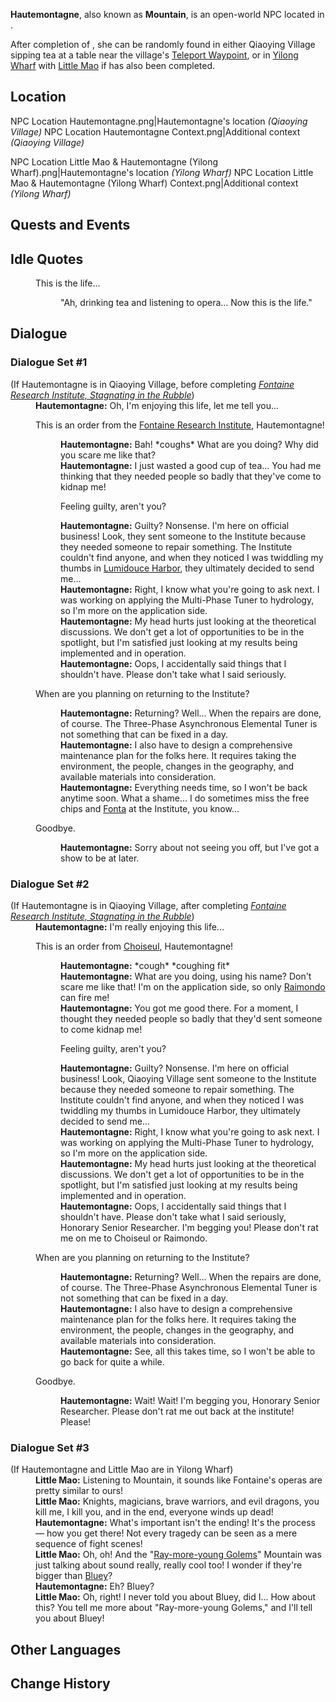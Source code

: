 {{Meta
<!-- Remove this template after adding the missing info -->
|missing_NPC_profile  = yes
}}
{{Character Infobox
|type             = Open-World NPC
|image            = NPC Hautemontagne.png
|realname         = <!-- Optional, if different from in-game name -->
|deceased         = <!-- Past (for deceased prior to events of the game) or free response -->
|region           = Fontaine<!-- Character's home/main nation -->
|location         = Liyue<!-- Nation where you can find the character in the game -->
|affiliation      = Fontaine Research Institute
|title            = 

|ancestry         = <!-- Clan/family -->
|father           = 
|mother           = 
|spouse           = 
|sibling          = 
|child            = 
|relative         = 

|voiceEN          = 
|voiceCN          = 
|voiceJP          = 
|voiceKR          = 
}}
'''Hautemontagne''', also known as '''Mountain''', is an open-world NPC located in {{Location|Qiaoying Village}}.

After completion of {{Quest|Threefold Expectations}}, she can be randomly found in either Qiaoying Village sipping tea at a table near the village's [[Teleport Waypoint]], or in [[Yilong Wharf]] with [[Little Mao]] if {{Quest|The Cloud-Padded Path to the Chiwang Repose}} has also been completed.

==Location==
<gallery>
NPC Location Hautemontagne.png|Hautemontagne's location ''(Qiaoying Village)''
NPC Location Hautemontagne Context.png|Additional context ''(Qiaoying Village)''
</gallery>
<gallery>
NPC Location Little Mao & Hautemontagne (Yilong Wharf).png|Hautemontagne's location ''(Yilong Wharf)''
NPC Location Little Mao & Hautemontagne (Yilong Wharf) Context.png|Additional context ''(Yilong Wharf)''
</gallery>
<!--
==Profile==
Detailed story/lore information goes here.
''(To be added.)''

===Appearance===
Keep appearance section short and concise. Limit to 2 paragraphs with 3-4 sentences each.
''(To be added.)''
-->
==Quests and Events==
{{Quests and Events}}

==Idle Quotes==
{{Dialogue Start}}
: {{DIcon|Idle}} This is the life...
:: {{A|VO Hautemontagne 01.ogg}} "Ah, drinking tea and listening to opera... Now this is the life."
{{Dialogue End}}

==Dialogue==
===Dialogue Set #1===
{{Dialogue Start}}
;(If Hautemontagne is in Qiaoying Village, before completing ''[[Fontaine Research Institute, Stagnating in the Rubble]]'')
:'''Hautemontagne:''' Oh, I'm enjoying this life, let me tell you...
:{{DIcon}} This is an order from the [[Fontaine Research Institute|Fontaine Research Institute]], Hautemontagne!
::'''Hautemontagne:''' Bah! *coughs* What are you doing? Why did you scare me like that?
::'''Hautemontagne:''' I just wasted a good cup of tea... You had me thinking that they needed people so badly that they've come to kidnap me!
::{{DIcon}} Feeling guilty, aren't you?
::'''Hautemontagne:''' Guilty? Nonsense. I'm here on official business! Look, they sent someone to the Institute because they needed someone to repair something. The Institute couldn't find anyone, and when they noticed I was twiddling my thumbs in [[Lumidouce Harbor]], they ultimately decided to send me...
::'''Hautemontagne:''' Right, I know what you're going to ask next. I was working on applying the Multi-Phase Tuner to hydrology, so I'm more on the application side.
::'''Hautemontagne:''' My head hurts just looking at the theoretical discussions. We don't get a lot of opportunities to be in the spotlight, but I'm satisfied just looking at my results being implemented and in operation.
::'''Hautemontagne:''' Oops, I accidentally said things that I shouldn't have. Please don't take what I said seriously.
:{{DIcon}} When are you planning on returning to the Institute?
::'''Hautemontagne:''' Returning? Well... When the repairs are done, of course. The Three-Phase Asynchronous Elemental Tuner is not something that can be fixed in a day.
::'''Hautemontagne:''' I also have to design a comprehensive maintenance plan for the folks here. It requires taking the environment, the people, changes in the geography, and available materials into consideration.
::'''Hautemontagne:''' Everything needs time, so I won't be back anytime soon. What a shame... I do sometimes miss the free chips and [[Fonta]] at the Institute, you know...
:{{DIcon}} Goodbye.
::'''Hautemontagne:''' Sorry about not seeing you off, but I've got a show to be at later.
{{Dialogue End}}

===Dialogue Set #2===
{{Dialogue Start}}
;(If Hautemontagne is in Qiaoying Village, after completing ''[[Fontaine Research Institute, Stagnating in the Rubble]]'')
:'''Hautemontagne:''' I'm really enjoying this life...
:{{DIcon}} This is an order from [[Choiseul]], Hautemontagne!
::'''Hautemontagne:''' *cough* *coughing fit*
::'''Hautemontagne:''' What are you doing, using his name? Don't scare me like that! I'm on the application side, so only [[Raimondo]] can fire me!
::'''Hautemontagne:''' You got me good there. For a moment, I thought they needed people so badly that they'd sent someone to come kidnap me!
::{{DIcon}} Feeling guilty, aren't you?
::'''Hautemontagne:''' Guilty? Nonsense. I'm here on official business! Look, Qiaoying Village sent someone to the Institute because they needed someone to repair something. The Institute couldn't find anyone, and when they noticed I was twiddling my thumbs in Lumidouce Harbor, they ultimately decided to send me...
::'''Hautemontagne:''' Right, I know what you're going to ask next. I was working on applying the Multi-Phase Tuner to hydrology, so I'm more on the application side.
::'''Hautemontagne:''' My head hurts just looking at the theoretical discussions. We don't get a lot of opportunities to be in the spotlight, but I'm satisfied just looking at my results being implemented and in operation.
::'''Hautemontagne:''' Oops, I accidentally said things that I shouldn't have. Please don't take what I said seriously, Honorary Senior Researcher. I'm begging you! Please don't rat me on me to Choiseul or Raimondo.
:{{DIcon}} When are you planning on returning to the Institute?
::'''Hautemontagne:''' Returning? Well... When the repairs are done, of course. The Three-Phase Asynchronous Elemental Tuner is not something that can be fixed in a day.
::'''Hautemontagne:''' I also have to design a comprehensive maintenance plan for the folks here. It requires taking the environment, the people, changes in the geography, and available materials into consideration.
::'''Hautemontagne:''' See, all this takes time, so I won't be able to go back for quite a while.
:{{DIcon}} Goodbye.
::'''Hautemontagne:''' Wait! Wait! I'm begging you, Honorary Senior Researcher. Please don't rat me out back at the institute! Please!
{{Dialogue End}}

===Dialogue Set #3===
{{Dialogue Start}}
;(If Hautemontagne and Little Mao are in Yilong Wharf)
:'''Little Mao:''' Listening to Mountain, it sounds like Fontaine's operas are pretty similar to ours!
:'''Little Mao:''' Knights, magicians, brave warriors, and evil dragons, you kill me, I kill you, and in the end, everyone winds up dead!
:'''Hautemontagne:''' What's important isn't the ending! It's the process &mdash; how you get there! Not every tragedy can be seen as a mere sequence of fight scenes!
:'''Little Mao:''' Oh, oh! And the "[[Praetorian Golem|Ray-more-young Golems]]" Mountain was just talking about sound really, really cool too! I wonder if they're bigger than [[Lingyuan|Bluey]]?
:'''Hautemontagne:''' Eh? Bluey?
:'''Little Mao:''' Oh, right! I never told you about Bluey, did I... How about this? You tell me more about "Ray-more-young Golems," and I'll tell you about Bluey!
{{Dialogue End}}
<!--
==Event Dialogue==
===Event Name===
{{Dialogue Start}}
:'''{{subst:#titleparts:{{subst:PAGENAME}}}}:'''
{{Dialogue End}}
-->
==Other Languages==
{{Other Languages|default_hidden=1
|en      = Hautemontagne
|en_lang = fr
|en_tl   = High Mountain
|zhs     = 沃特蒙泰涅
|zhs_rm  = Wòtèméngtàiniè
|zht     = 沃特蒙泰涅
|zht_rm  = Wòtèméngtàiniè
|ja      = オートモンターニュ
|ja_rm   = Ootomontaanyu
|ko      = 오트몽테뉴
|ko_rm   = 
|es      = Hautemontagne
|fr      = Hautemontagne
|ru      = Отмонтень
|th      = Hautemontagne
|vi      = Hautemontagne
|de      = Hautemontagne
|id      = Hautemontagne
|pt      = Hautemontagne
|tr      = Hautemontagne
|it      = Hautemontagne
}}

==Change History==
{{Change History|4.4}}
<!--
==References==
{{Reflist}}
-->